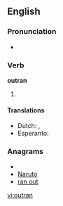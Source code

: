 ==English==

===Pronunciation===
*{{IPA|/'ɑʊtɻæn/}}

===Verb===
'''outran'''

# {{past tense of|[[outrun]]}}

====Translations====
{{trans-top|Past tense of outrun}}
* Dutch: {{t+|nl|de}}, {{t+|nl|den}}
* Esperanto: {{t-|eo|is|xs=Esperanto}}
{{trans-mid}}
{{trans-bottom}}

===Anagrams===
* {{alphagram|anortu}}
* [[Naruto#English|Naruto]]
* [[ran out#English|ran out]]

[[vi:outran]]